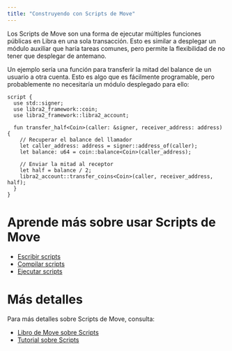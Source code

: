 ```yaml
---
title: "Construyendo con Scripts de Move"
---
```


Los Scripts de Move son una forma de ejecutar múltiples funciones públicas en Libra en una sola
transacción. Esto es similar a desplegar un módulo auxiliar que haría tareas comunes,
pero permite la flexibilidad de no tener que desplegar de antemano.

Un ejemplo sería una función para transferir la mitad del balance de un usuario a otra
cuenta. Esto es algo que es fácilmente programable, pero probablemente no
necesitaría un módulo desplegado para ello:

```move
script {
  use std::signer;
  use libra2_framework::coin;
  use libra2_framework::libra2_account;

  fun transfer_half<Coin>(caller: &signer, receiver_address: address) {
    // Recuperar el balance del llamador
    let caller_address: address = signer::address_of(caller);
    let balance: u64 = coin::balance<Coin>(caller_address);

    // Enviar la mitad al receptor
    let half = balance / 2;
    libra2_account::transfer_coins<Coin>(caller, receiver_address, half);
  }
}
```

# Aprende más sobre usar Scripts de Move

- [Escribir scripts](/build/smart-contracts/scripts/writing-scripts)
- [Compilar scripts](/build/smart-contracts/scripts/compiling-scripts)
- [Ejecutar scripts](/build/smart-contracts/scripts/running-scripts)

# Más detalles

Para más detalles sobre Scripts de Move, consulta:

- [Libro de Move sobre Scripts](/build/smart-contracts/book/modules-and-scripts)
- [Tutorial sobre Scripts](/build/smart-contracts/scripts/script-tutorial)
